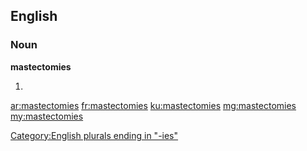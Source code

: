 ==English==

===Noun===
'''mastectomies'''

# {{plural of|mastectomy}}

[[Category:English plurals ending in "-ies"]]

[[ar:mastectomies]]
[[fr:mastectomies]]
[[ku:mastectomies]]
[[mg:mastectomies]]
[[my:mastectomies]]